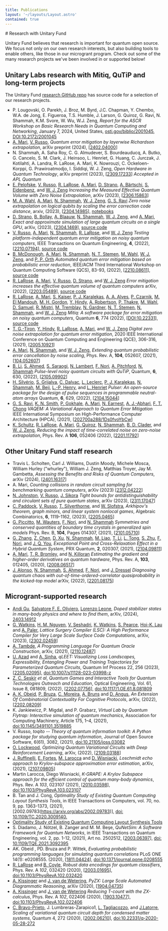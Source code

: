 ```yaml
---
title: Publications
layout: '~/layouts/Layout.astro'
contained: true
---
```



<PageIntro>
# Research with Unitary Fund

Unitary Fund believes that research is important for quantum open source. We focus not only on our own research interests, but also building tools to enable others, like those in our microgrant program. Check out some of the many research projects we've been involved in or supported below!

</PageIntro>

## Unitary Labs research with Mitiq, QuTiP and long-term projects

The Unitary Fund [research GitHub repo](https://github.com/unitaryfund/research) has source code for a selection of our research projects.

- P. Lougovski, O. Parekh, J. Broz, M. Byrd, J.C. Chapman, Y. Chembo, W.A. de Jong, E. Figueroa, T.S. Humble, J. Larson, G. Quiroz, G. Ravi, N. Shammah, K.M. Svore, W. Wu, W.J. Zeng, *Report for the ASCR Workshop on Basic Research Needs in Quantum Computing and Networking*, January 7, 2024, United States,  [osti.gov/biblio/2001045](https://www.osti.gov/biblio/2001045), [DOI:10.2172/2001045](https://doi.org/10.2172/2001045)
- [A. Mari](https://arxiv.org/search/quant-ph?searchtype=author&query=Mari%2C+A), [V. Russo](https://arxiv.org/search/quant-ph?searchtype=author&query=Russo%2C+V), *Quantum error mitigation by layerwise Richardson extrapolation*, arXiv preprint (2024), [[2402.04000](https://arxiv.org/abs/2402.04000)]
- N. Shammah, A. Saha Roy, C. G. Almudever, S. Bourdeauducq, A. Butko, G. Cancelo, S. M. Clark, J. Heinsoo, L. Henriet, G. Huang, C. Jurczak, J. Kotilahti, A. Landra, R. LaRose, A. Mari, K. Nowrouzi, C. Ockeloen-Korppi, G. Prawiroatmodjo, I. Siddiqi, W. J. Zeng, *Open Hardware in Quantum Technology*, arXiv preprint (2023), [[2309.17233](https://arxiv.org/abs/2309.17233)] *Accepted in APL Quantum*
- [E. Pelofske](https://arxiv.org/search/quant-ph?searchtype=author&query=Pelofske%2C+E), [V. Russo](https://arxiv.org/search/quant-ph?searchtype=author&query=Russo%2C+V), [R. LaRose](https://arxiv.org/search/quant-ph?searchtype=author&query=LaRose%2C+R), [A. Mari](https://arxiv.org/search/quant-ph?searchtype=author&query=Mari%2C+A), [D. Strano](https://arxiv.org/search/quant-ph?searchtype=author&query=Strano%2C+D), [A. Bärtschi](https://arxiv.org/search/quant-ph?searchtype=author&query=B%C3%A4rtschi%2C+A), [S. Eidenbenz](https://arxiv.org/search/quant-ph?searchtype=author&query=Eidenbenz%2C+S), and [W. J. Zeng](https://arxiv.org/search/quant-ph?searchtype=author&query=Zeng%2C+W+J) *Increasing the Measured Effective Quantum Volume with Zero Noise Extrapolation*, arXiv (2023), [[2306.15863](https://arxiv.org/abs/2306.15863)]
- [M. A. Wahl](https://arxiv.org/search/quant-ph?searchtype=author&query=Wahl%2C+M+A), [A. Mari](https://arxiv.org/search/quant-ph?searchtype=author&query=Mari%2C+A), [N. Shammah](https://arxiv.org/search/quant-ph?searchtype=author&query=Shammah%2C+N), [W. J. Zeng](https://arxiv.org/search/quant-ph?searchtype=author&query=Zeng%2C+W+J), [G. S. Ravi](https://arxiv.org/search/quant-ph?searchtype=author&query=Ravi%2C+G+S) *Zero noise extrapolation on logical qubits by scaling the error correction code distance*, arxiv, (2023), [[2304.14985](https://arxiv.org/abs/2304.14985)], [notebooks](https://github.com/unitaryfund/research/tree/main/ieee-quantum-week)
- [D. Strano](https://arxiv.org/search/quant-ph?searchtype=author&query=Strano%2C+D), [B. Bollay](https://arxiv.org/search/quant-ph?searchtype=author&query=Bollay%2C+B), [A. Blaauw](https://arxiv.org/search/quant-ph?searchtype=author&query=Blaauw%2C+A), [N. Shammah](https://arxiv.org/search/quant-ph?searchtype=author&query=Shammah%2C+N), [W. J. Zeng](https://arxiv.org/search/quant-ph?searchtype=author&query=Zeng%2C+W+J), and [A. Mari](https://arxiv.org/search/quant-ph?searchtype=author&query=Mari%2C+A),  *Exact and approximate simulation of large quantum circuits on a single GPU*, arXiv, (2023), [[2304.1469](https://arxiv.org/abs/2304.14969)], [source code](https://github.com/unitaryfund/qrack-report)
- [V. Russo](https://arxiv.org/search/quant-ph?searchtype=author&query=Russo%2C+V), [A. Mari](https://arxiv.org/search/quant-ph?searchtype=author&query=Mari%2C+A), [N. Shammah](https://arxiv.org/search/quant-ph?searchtype=author&query=Shammah%2C+N), [R. LaRose](https://arxiv.org/search/quant-ph?searchtype=author&query=LaRose%2C+R), and [W. J. Zeng](https://arxiv.org/search/quant-ph?searchtype=author&query=Zeng%2C+W+J) *Testing platform-independent quantum error mitigation on noisy quantum computers*, IEEE Transactions on Quantum Engineering, **4**, (2022), [[2210.07194](https://arxiv.org/abs/2210.07194)], [source code](https://github.com/unitaryfund/research/tree/main/qem-on-hardware)
- [B. McDonough](https://arxiv.org/search/quant-ph?searchtype=author&query=McDonough%2C+B), [A. Mari](https://arxiv.org/search/quant-ph?searchtype=author&query=Mari%2C+A), [N. Shammah](https://arxiv.org/search/quant-ph?searchtype=author&query=Shammah%2C+N), [N. T. Stemen](https://arxiv.org/search/quant-ph?searchtype=author&query=Stemen%2C+N+T), [M. Wahl](https://arxiv.org/search/quant-ph?searchtype=author&query=Wahl%2C+M), [W. J. Zeng](https://arxiv.org/search/quant-ph?searchtype=author&query=Zeng%2C+W+J), and [P. P. Orth](https://arxiv.org/search/quant-ph?searchtype=author&query=Orth%2C+P+P)  *Automated quantum error mitigation based on probabilistic error reduction*, IEEE/ACM Third International Workshop on Quantum Computing Software (QCS), 83-93, (2022), [[2210.08611](https://arxiv.org/abs/2210.08611)], [source code](https://github.com/benmcdonough20/AutomatedPERTools)
- [R. LaRose](https://arxiv.org/search/quant-ph?searchtype=author&query=LaRose%2C+R), [A. Mari](https://arxiv.org/search/quant-ph?searchtype=author&query=Mari%2C+A), [V. Russo](https://arxiv.org/search/quant-ph?searchtype=author&query=Russo%2C+V), [D. Strano](https://arxiv.org/search/quant-ph?searchtype=author&query=Strano%2C+D), and [W. J. Zeng](https://arxiv.org/search/quant-ph?searchtype=author&query=Zeng%2C+W+J) *Error mitigation increases the effective quantum volume of quantum computers* arXiv, (2022), [[2203.05489](https://arxiv.org/abs/2203.05489)], [source code](https://github.com/unitaryfund/mitiq-qv)
- [R. LaRose](https://arxiv.org/search/quant-ph?searchtype=author&query=LaRose%2C+R), [A. Mari](https://arxiv.org/search/quant-ph?searchtype=author&query=Mari%2C+A), [S. Kaiser](https://arxiv.org/search/quant-ph?searchtype=author&query=Kaiser%2C+S), [P. J. Karalekas](https://arxiv.org/search/quant-ph?searchtype=author&query=Karalekas%2C+P+J), [A. A. Alves](https://arxiv.org/search/quant-ph?searchtype=author&query=Alves%2C+A+A), [P. Czarnik](https://arxiv.org/search/quant-ph?searchtype=author&query=Czarnik%2C+P), [M. El Mandouh](https://arxiv.org/search/quant-ph?searchtype=author&query=Mandouh%2C+M+E), [M. H. Gordon](https://arxiv.org/search/quant-ph?searchtype=author&query=Gordon%2C+M+H), [Y. Hindy](https://arxiv.org/search/quant-ph?searchtype=author&query=Hindy%2C+Y), [A. Robertson](https://arxiv.org/search/quant-ph?searchtype=author&query=Robertson%2C+A), [P. Thakre](https://arxiv.org/search/quant-ph?searchtype=author&query=Thakre%2C+P), [M. Wahl](https://arxiv.org/search/quant-ph?searchtype=author&query=Wahl%2C+M), [D. Samuel](https://arxiv.org/search/quant-ph?searchtype=author&query=Samuel%2C+D), [R. Mistri](https://arxiv.org/search/quant-ph?searchtype=author&query=Mistri%2C+R), [M. Tremblay](https://arxiv.org/search/quant-ph?searchtype=author&query=Tremblay%2C+M), [N. Gardner](https://arxiv.org/search/quant-ph?searchtype=author&query=Gardner%2C+N), [N. T. Stemen](https://arxiv.org/search/quant-ph?searchtype=author&query=Stemen%2C+N+T), [N. Shammah](https://arxiv.org/search/quant-ph?searchtype=author&query=Shammah%2C+N), and [W. J. Zeng](https://arxiv.org/search/quant-ph?searchtype=author&query=Zeng%2C+W+J) *Mitiq: A software package for error mitigation on noisy quantum computers*, Quantum **6**, 774 (2022), [[DOI:10.22331](https://doi.org/10.22331/q-2022-08-11-774)], [source code](https://mitiq.readthedocs.io/en/latest/examples/mitiq-paper/mitiq-paper-codeblocks.html)
- [T. G.-Tiron](https://arxiv.org/search/quant-ph?searchtype=author&query=Giurgica-Tiron%2C+T), [Y. Hindy](https://arxiv.org/search/quant-ph?searchtype=author&query=Hindy%2C+Y), [R. LaRose](https://arxiv.org/search/quant-ph?searchtype=author&query=LaRose%2C+R), [A. Mari](https://arxiv.org/search/quant-ph?searchtype=author&query=Mari%2C+A), and [W. J. Zeng](https://arxiv.org/search/quant-ph?searchtype=author&query=Zeng%2C+W+J) *Digital zero noise extrapolation for quantum error mitigation*, 2020 IEEE International Conference on Quantum Computing and Engineering (QCE), 306-316, (2021), [[2005.10921](https://arxiv.org/abs/2005.10921)]
- [A. Mari](https://arxiv.org/search/quant-ph?searchtype=author&query=Mari%2C+A), [N. Shammah](https://arxiv.org/search/quant-ph?searchtype=author&query=Shammah%2C+N), and [W. J. Zeng](https://arxiv.org/search/quant-ph?searchtype=author&query=Zeng%2C+W+J), *Extending quantum probabilistic error cancellation by noise scaling*, Phys. Rev. A, **104**, 052607, (2021), [[104.052607](https://journals.aps.org/pra/abstract/10.1103/PhysRevA.104.052607)]
- [B. Li](https://arxiv.org/search/quant-ph?searchtype=author&query=Li%2C+B), [S. Ahmed](https://arxiv.org/search/quant-ph?searchtype=author&query=Ahmed%2C+S), [S. Saraogi](https://arxiv.org/search/quant-ph?searchtype=author&query=Saraogi%2C+S), [N. Lambert](https://arxiv.org/search/quant-ph?searchtype=author&query=Lambert%2C+N), [F. Nori](https://arxiv.org/search/quant-ph?searchtype=author&query=Nori%2C+F), [A. Pitchford](https://arxiv.org/search/quant-ph?searchtype=author&query=Pitchford%2C+A), [N. Shammah](https://arxiv.org/search/quant-ph?searchtype=author&query=Shammah%2C+N)  *Pulse-level noisy quantum circuits with QuTiP*, Quantum, **6**, 630, (2022), [[2105.09902](https://arxiv.org/abs/2105.09902)]
- [H. Silvério](https://arxiv.org/search/quant-ph?searchtype=author&query=Silv%C3%A9rio%2C+H), [S. Grijalva](https://arxiv.org/search/quant-ph?searchtype=author&query=Grijalva%2C+S), [C. Dalyac](https://arxiv.org/search/quant-ph?searchtype=author&query=Dalyac%2C+C), [L. Leclerc](https://arxiv.org/search/quant-ph?searchtype=author&query=Leclerc%2C+L), [P. J. Karalekas](https://arxiv.org/search/quant-ph?searchtype=author&query=Karalekas%2C+P+J), [N. Shammah](https://arxiv.org/search/quant-ph?searchtype=author&query=Shammah%2C+N), [M. Beji](https://arxiv.org/search/quant-ph?searchtype=author&query=Beji%2C+M), [L.-P. Henry](https://arxiv.org/search/quant-ph?searchtype=author&query=Henry%2C+L), and [L. Henriet](https://arxiv.org/search/quant-ph?searchtype=author&query=Henriet%2C+L) *Pulser: An open-source package for the design of pulse sequences in programmable neutral-atom arrays* Quantum, **6**, 629, (2022), [[2104.15044](https://arxiv.org/abs/2104.15044)]
- [G. S. Ravi](https://arxiv.org/search/quant-ph?searchtype=author&query=Ravi%2C+G+S), [K. N. Smith](https://arxiv.org/search/quant-ph?searchtype=author&query=Smith%2C+K+N), [P. Gokhale](https://arxiv.org/search/quant-ph?searchtype=author&query=Gokhale%2C+P), [A. Mari](https://arxiv.org/search/quant-ph?searchtype=author&query=Mari%2C+A), [N. Earnest](https://arxiv.org/search/quant-ph?searchtype=author&query=Earnest%2C+N), [A. J.-Abhari](https://arxiv.org/search/quant-ph?searchtype=author&query=Javadi-Abhari%2C+A), [F. T. Chong](https://arxiv.org/search/quant-ph?searchtype=author&query=Chong%2C+F+T) *VAQEM: A Variational Approach to Quantum Error Mitigation* IEEE International Symposium on High-Performance Computer Architecture (HPCA), (2021), [[202700a288/1Ds0fvoYbCw](https://www.computer.org/csdl/proceedings-article/hpca/2022/202700a288/1Ds0fvoYbCw)]
- [K. Schultz](https://arxiv.org/search/quant-ph?searchtype=author&query=Schultz%2C+K), [R. LaRose](https://arxiv.org/search/quant-ph?searchtype=author&query=LaRose%2C+R), [A. Mari](https://arxiv.org/search/quant-ph?searchtype=author&query=Mari%2C+A), [G. Quiroz](https://arxiv.org/search/quant-ph?searchtype=author&query=Quiroz%2C+G), [N. Shammah](https://arxiv.org/search/quant-ph?searchtype=author&query=Shammah%2C+N), [B. D. Clader](https://arxiv.org/search/quant-ph?searchtype=author&query=Clader%2C+B+D), and [W. J. Zeng](https://arxiv.org/search/quant-ph?searchtype=author&query=Zeng%2C+W+J), *Reducing the impact of time-correlated noise on zero-noise extrapolation*, Phys. Rev. A **106**, 052406 (2022), [[2201.11792](https://arxiv.org/abs/2201.11792)]

## Other Unitary Fund staff research

- Travis L. Scholten, Carl J. Williams, Dustin Moody, Michele Mosca, William Hurley ("whurley"), William J. Zeng, Matthias Troyer, Jay M. Gambetta, *Assessing the Benefits and Risks of Quantum Computers*, arXiv (2024), [[2401.16317](https://arxiv.org/abs/2401.16317)]
- A. Mari, *Counting collisions in random circuit sampling for benchmarking quantum computers*, arXiv (2023) [[2312.04222](https://arxiv.org/abs/2312.04222)]
- [N. Johnston](https://arxiv.org/search/quant-ph?searchtype=author&query=Johnston,+N), [V. Russo](https://arxiv.org/search/quant-ph?searchtype=author&query=Russo%2C+V), [J. Sikora](https://arxiv.org/search/quant-ph?searchtype=author&query=Sikora,+J) *Tight bounds for antidistinguishability and circulant sets of pure quantum states*, arXiv (2023), [[2311.17047](https://arxiv.org/abs/2311.17047)]
- [C. Paddock](https://arxiv.org/search/math?searchtype=author&query=Paddock%2C+C), [V. Russo](https://arxiv.org/search/math?searchtype=author&query=Russo%2C+V), [T. Silverthorne](https://arxiv.org/search/math?searchtype=author&query=Silverthorne%2C+T), and [W. Slofstra](https://arxiv.org/search/math?searchtype=author&query=Slofstra%2C+W), *Arkhipov's theorem, graph minors, and linear system nonlocal games*, Algebraic Combinatorics, **6**, 1119-1162, (2023), [[2205.0465](https://arxiv.org/abs/2205.04645)]
- [G. Piccitto](https://arxiv.org/search/quant-ph?searchtype=author&query=Piccitto%2C+G), [M. Wauters](https://arxiv.org/search/quant-ph?searchtype=author&query=Wauters%2C+M), [F. Nori](https://arxiv.org/search/quant-ph?searchtype=author&query=Nori%2C+F), and [N. Shammah](https://arxiv.org/search/quant-ph?searchtype=author&query=Shammah%2C+N) *Symmetries and conserved quantities of boundary time crystals in generalized spin models* Phys. Rev. B, **104**, Pages 014307, (2021), [[2101.05710](https://arxiv.org/abs/2101.05710)]
- [G. Zhang](https://arxiv.org/search/quant-ph?searchtype=author&query=Zhang%2C+G), [Z. Chen](https://arxiv.org/search/quant-ph?searchtype=author&query=Chen%2C+Z), [D. Xu](https://arxiv.org/search/quant-ph?searchtype=author&query=Xu%2C+D), [N. Shammah](https://arxiv.org/search/quant-ph?searchtype=author&query=Shammah%2C+N), [M. Liao](https://arxiv.org/search/quant-ph?searchtype=author&query=Liao%2C+M), [T. Li](https://arxiv.org/search/quant-ph?searchtype=author&query=Li%2C+T), [L. Tong](https://arxiv.org/search/quant-ph?searchtype=author&query=Tong%2C+L), [S. Zhu](https://arxiv.org/search/quant-ph?searchtype=author&query=Zhu%2C+S), [F. Nori](https://arxiv.org/search/quant-ph?searchtype=author&query=Nori%2C+F), and [J. Q. You](https://arxiv.org/search/quant-ph?searchtype=author&query=You%2C+J+Q), *Exceptional Point and Cross-Relaxation Effect in a Hybrid Quantum System*, PRX Quantum, **2**, 020307, (2021), [[2104.09811](https://arxiv.org/abs/2104.09811)]
- [A. Mari](https://arxiv.org/search/quant-ph?searchtype=author&query=Mari%2C+A), [T. R. Bromley](https://arxiv.org/search/quant-ph?searchtype=author&query=Bromley%2C+T+R), and [N, Killoran](https://arxiv.org/search/quant-ph?searchtype=author&query=Killoran%2C+N) *Estimating the gradient and higher-order derivatives on quantum hardware*, Phys. Rev. A, **103**, 012405, (2020), [[2008.06517](https://arxiv.org/abs/2008.06517)]
- [J. Alonso](https://arxiv.org/abs/2201.08175#:~:text=Jos%C3%A9%20Ra%C3%BAl%20Gonz%C3%A1lez%20Alonso), [N. Shammah](https://arxiv.org/search/quant-ph?searchtype=author&query=Shammah%2C+N), [S. Ahmed](https://arxiv.org/search/quant-ph?searchtype=author&query=Ahmed%2C+S), [F. Nori](https://arxiv.org/search/quant-ph?searchtype=author&query=Nori%2C+F), and [J. Dressel](https://arxiv.org/search/quant-ph?searchtype=author&query=Dressel%2C+J) *Diagnosing quantum chaos with out-of-time-ordered-correlator quasiprobability in the kicked-top model* arXiv, (2022), [[2201.08175](https://arxiv.org/abs/2201.08175)]

## Microgrant-supported research

- [Andi Gu](https://arxiv.org/search/quant-ph?searchtype=author&query=Gu,+A), [Salvatore F. E. Oliviero](https://arxiv.org/search/quant-ph?searchtype=author&query=Oliviero,+S+F+E), [Lorenzo Leone](https://arxiv.org/search/quant-ph?searchtype=author&query=Leone,+L), *Doped stabilizer states in many-body physics and where to find them*, arXiv, (2024), [2403.14912](https://arxiv.org/abs/2403.14912v1)
- [G. Watkins](https://arxiv.org/search/quant-ph?searchtype=author&query=Watkins%2C+G), [H. M. Nguyen](https://arxiv.org/search/quant-ph?searchtype=author&query=Nguyen%2C+H+M), [V. Seshadri](https://arxiv.org/search/quant-ph?searchtype=author&query=Seshadri%2C+V), [K. Watkins](https://arxiv.org/search/quant-ph?searchtype=author&query=Watkins%2C+K), [S. Pearce](https://arxiv.org/search/quant-ph?searchtype=author&query=Pearce%2C+S), [Hoi-K. Lau](https://arxiv.org/search/quant-ph?searchtype=author&query=Lau%2C+H) and [A. Paler](https://arxiv.org/search/quant-ph?searchtype=author&query=Paler%2C+A), *Lattice Surgery Compiler (LSC): A High Performance Compiler for Very Large Scale Surface Code Computations*, arXiv, (2023), [[2302.02459](https://arxiv.org/abs/2302.02459)]
- [A. Tambde](https://arxiv.org/search/quant-ph?searchtype=author&query=Tambde%2C+A), *A Programming Language For Quantum Oracle Construction*, arXiv, (2021), [[2110.12487](https://arxiv.org/abs/2110.12487)]
- [U. Azad](https://arxiv.org/search/quant-ph?searchtype=author&query=Azad%2C+U) and [A. Sinha](https://arxiv.org/search/quant-ph?searchtype=author&query=Sinha%2C+A), *qLEET: Visualizing Loss Landscapes, Expressibility, Entangling Power and Training Trajectories for Parameterized Quantum Circuits*, Quantum Inf Process 22, 256 (2023), [[2205.02095](https://arxiv.org/abs/2205.02095)], [doi:10.1007/s11128-023-03998-z](https://doi.org/10.1007/s11128-023-03998-z)
- [Z. C. Seskir](https://arxiv.org/search/physics?searchtype=author&query=Seskir%2C+Z+C) *et al*, *Quantum Games and Interactive Tools for Quantum Technologies Outreach and Education*, Optical Engineering, Vol. 61, Issue 8, 081809, (2022), [[2202.07756](https://arxiv.org/abs/2202.07756)],  [doi:10.1117/1.OE.61.8.081809](https://doi.org/10.1117/1.OE.61.8.081809)
- [A. K. Obeid](https://arxiv.org/search/q-bio?searchtype=author&query=Obeid%2C+A+K), [P. Bruza](https://arxiv.org/search/q-bio?searchtype=author&query=Bruza%2C+P), [C. Moreira](https://arxiv.org/search/q-bio?searchtype=author&query=Moreira%2C+C), [A. Bruns](https://arxiv.org/search/q-bio?searchtype=author&query=Bruns%2C+A) and [D. Angus](https://arxiv.org/search/q-bio?searchtype=author&query=Angus%2C+D), *An Extension Of Combinatorial Contextuality For Cognitive Protocols*, arXiv, (2022), [[2202.08209](https://arxiv.org/abs/2202.08209)]
- K. Jankiewicz, P. Migdal, and P. Grabarz, *Virtual Lab by Quantum Flytrap: Interactive simulation of quantum mechanics*,  Association for Computing Machinery, Article 175, 1–4, (2021), [doi:10.1145/3491101.3519885](https://doi.org/10.1145/3491101.3519885) 
- V. Russo, *toqito -- Theory of quantum information toolkit: A Python package for studying quantum information*, Journal of Open Source Software, 6(61), 3082, (2021), [doi:10.21105/joss.03082](https://doi.org/10.21105/joss.03082) 
- [O. Lockwood](https://arxiv.org/search/cs?searchtype=author&query=Lockwood%2C+O), *Optimizing Quantum Variational Circuits with Deep Reinforcement Learning*, arXiv, (2022), [[2109.03188](https://arxiv.org/abs/2109.03188)]
- [J. Ruffinelli](https://arxiv.org/search/quant-ph?searchtype=author&query=Ruffinelli%2C+J), [E. Fortes](https://arxiv.org/search/quant-ph?searchtype=author&query=Fortes%2C+E), [M. Larocca](https://arxiv.org/search/quant-ph?searchtype=author&query=Larocca%2C+M) and [D. Wisniacki](https://arxiv.org/search/quant-ph?searchtype=author&query=Wisniacki%2C+D+A), *Loschmidt echo approach to Krylov-subspace approximation error estimation*, arXiv, (2021), [[2107.09805](https://arxiv.org/abs/2107.09805)]
- Martin Larocca, Diego Wisniacki, *K-GRAPE: A Krylov Subspace approach for the efficient control of quantum many-body dynamics*, Phys. Rev. A *103*, 023107 (2021), [[2010.03598](https://arxiv.org/abs/2010.03598)], [doi:10.1103/PhysRevA.103.023107](https://doi.org/10.1103/PhysRevA.103.023107)
- B. Tan and J. Cong, *Optimality Study of Existing Quantum Computing Layout Synthesis Tools*, in IEEE Transactions on Computers, vol. 70, no. 9, pp. 1363-1373, (2021), [2002.09783(https://arxiv.org/abs/2002.09783)], [doi: 10.1109/TC.2020.3009140.](https://doi.org/10.1109/TC.2020.3009140) 
- [Optimality Study of Existing Quantum Computing Layout Synthesis Tools](https://arxiv.org/abs/2002.09783)
- S. Diadamo, J. Nötzel, B. Zanger and M. M. Beşe, *QuNetSim: A Software Framework for Quantum Networks*, in IEEE Transactions on Quantum Engineering, vol. 2, pp. 1-12, (2021), Art no. 2502512, [[2003.06397](https://arxiv.org/abs/2003.06397)], [doi: 10.1109/TQE.2021.3092395](https://doi.org/10.1109/TQE.2021.3092395)
- AK. Obeid , PD. Bruza and P. Wittek, *Evaluating probabilistic programming languages for simulating quantum correlations* PLoS ONE 14(1): e0208555. (2020), [[1811.04424](https://arxiv.org/abs/1811.04424)], [doi:10.1371/journal.pone.0208555](https://doi.org/10.1371/journal.pone.0208555) 
- [R. LaRose](https://arxiv.org/search/quant-ph?searchtype=author&query=LaRose%2C+R) and [B. Coyle](https://arxiv.org/search/quant-ph?searchtype=author&query=Coyle%2C+B), *Robust data encodings for quantum classifiers*, Phys. Rev. A *102*, 032420 (2020), [[2003.01695](https://arxiv.org/abs/2003.01695)], [doi:10.1103/PhysRevA.102.032420](https://doi.org/10.1103/PhysRevA.102.032420)
- [A. Kissinger](https://arxiv.org/search/quant-ph?searchtype=author&query=Kissinger%2C+A) and [J. van de Wetering](https://arxiv.org/search/quant-ph?searchtype=author&query=van+de+Wetering%2C+J), *PyZX: Large Scale Automated Diagrammatic Reasoning*, arXiv (2020), [[1904.04735](https://arxiv.org/abs/1904.04735)]
- [A. Kissinger](https://arxiv.org/search/quant-ph?searchtype=author&query=Kissinger%2C+A) and [J. van de Wetering](https://arxiv.org/search/quant-ph?searchtype=author&query=van+de+Wetering%2C+J) *Reducing T-count with the ZX-calculus*, Phys. Rev. A *102*, 022406 (2020), [[1903.10477](https://arxiv.org/abs/1903.10477)], [doi:10.1103/PhysRevA.102.022406](https://link.aps.org/doi/10.1103/PhysRevA.102.022406) 
- [C. Bravo-Prieto](https://orcid.org/0000-0003-1041-2044), J. Lumbreras-Zarapico1, [L. Tagliacozzo](https://orcid.org/0000-0002-5858-1587), and [J.Latorre](https://orcid.org/0000-0003-1702-7018), *Scaling of variational quantum circuit depth for condensed matter systems*, Quantum 4, 272 (2020), [[2002.06210](https://arxiv.org/abs/2002.06210)], [doi:10.22331/q-2020-05-28-272](https://doi.org/10.22331/q-2020-05-28-272)

